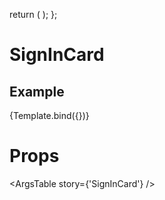 
  return (
  <AuthProvider>
    <SignInCard />
  </AuthProvider>
  );
};

<Meta
  title='Components/SignInCard'
  component={SignInCard}
/>

# SignInCard
<Description of={SignInCard}/>


## Example
<Canvas>
  <Story name='SignInCard'>
    {Template.bind({})}
  </Story>
</Canvas>

# Props
<ArgsTable story={'SignInCard'} />